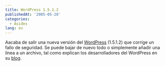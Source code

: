```yaml
---
title: WordPress 1.5.1.2
publishedAt: '2005-05-28'
categories:
  - Asides
lang: es
---
```


Aacaba de salir una nueva versión del [WordPress](http://www.wordpress.org/) (1.5.1.2) que corrige un fallo de seguridad. Se puede bajar de nuevo todo o simplemente añadir una linea a un archivo, tal como explican los desarrolladores del WordPress en su [blog](http://wordpress.org/development/2005/05/security-update/).

